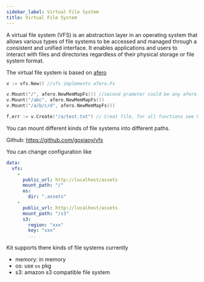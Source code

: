 ```yaml
---
sidebar_label: Virtual File System
title: Virtual File System
---
```

A virtual file system (VFS) is an abstraction layer in an operating system that allows various types of file systems to be accessed and managed through a consistent and unified interface. It enables applications and users to interact with files and directories regardless of their physical storage or file system format.


The virtual file system is based on [afero](https://github.com/spf13/afero)

```go
v := vfs.New() //vfs implements afero.Fs

v.Mount("/", afero.NewMemMapFs()) //second prameter could be any afero.Fs 
v.Mount("/abc", afero.NewMemMapFs())
v.Mount("/a/b/c/d", afero.NewMemMapFs())

f,err := v.Create("/a/test.txt") // Creat file, for all functions see https://github.com/spf13/afero#list-of-all-available-functions
```

You can mount different kinds of file systems into different paths.


Github: https://github.com/goxiaoy/vfs


You can change configuration like

```yaml
data:
  vfs:
    -
      public_url: http://localhost/assets
      mount_path: "/"
      os:
        dir: ".assets"
    -
      public_url: http://localhost/assets
      mount_path: "/s3"
      s3:
        region: "xxx"
        key: "xxx"
        ...
```

Kit supports there kinds of file systems currently

- memory: in memory
- os: use `os` pkg
- s3: amazon s3 compatible file system
